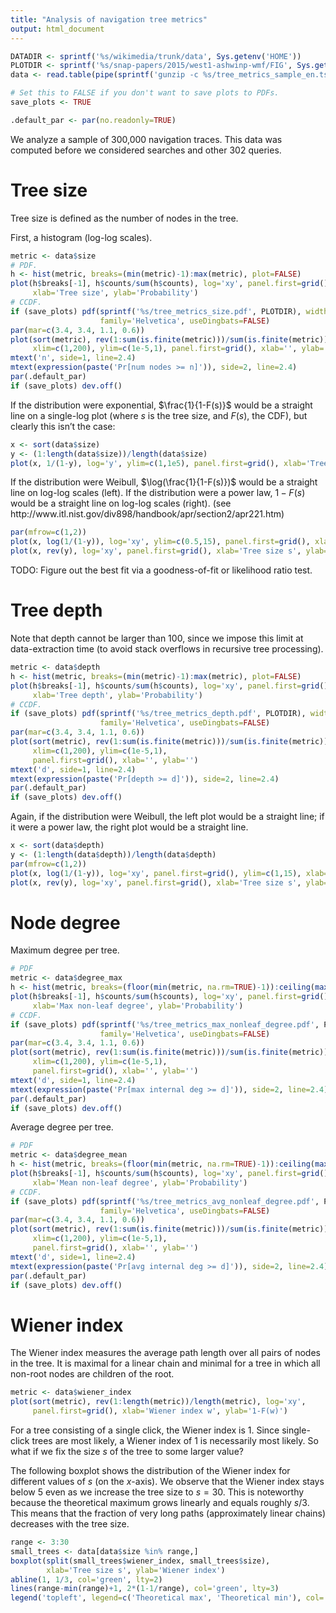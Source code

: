 ```yaml
---
title: "Analysis of navigation tree metrics"
output: html_document
---
```


```r
DATADIR <- sprintf('%s/wikimedia/trunk/data', Sys.getenv('HOME'))
PLOTDIR <- sprintf('%s/snap-papers/2015/west1-ashwinp-wmf/FIG', Sys.getenv('HOME'))
data <- read.table(pipe(sprintf('gunzip -c %s/tree_metrics_sample_en.tsv', DATADIR)), header=TRUE)

# Set this to FALSE if you don't want to save plots to PDFs.
save_plots <- TRUE

.default_par <- par(no.readonly=TRUE)
```

We analyze a sample of 300,000 navigation traces.
This data was computed before we considered searches and other 302 queries.

# Tree size

Tree size is defined as the number of nodes in the tree.

First, a histogram (log-log scales).

```r
metric <- data$size
# PDF.
h <- hist(metric, breaks=(min(metric)-1):max(metric), plot=FALSE)
plot(h$breaks[-1], h$counts/sum(h$counts), log='xy', panel.first=grid(),
     xlab='Tree size', ylab='Probability')
# CCDF.
if (save_plots) pdf(sprintf('%s/tree_metrics_size.pdf', PLOTDIR), width=1.68, height=1.2, pointsize=6,
                    family='Helvetica', useDingbats=FALSE)
par(mar=c(3.4, 3.4, 1.1, 0.6))
plot(sort(metric), rev(1:sum(is.finite(metric)))/sum(is.finite(metric)), log='xy', type='l',
     xlim=c(1,200), ylim=c(1e-5,1), panel.first=grid(), xlab='', ylab='')
mtext('n', side=1, line=2.4)
mtext(expression(paste('Pr[num nodes >= n]')), side=2, line=2.4)
par(.default_par)
if (save_plots) dev.off()
```

If the distribution were exponential, $\frac{1}{1-F(s)}$ would be a straight line on a single-log plot (where $s$ is the tree size, and $F(s)$, the CDF), but clearly this isn't the case:

```r
x <- sort(data$size)
y <- (1:length(data$size))/length(data$size)
plot(x, 1/(1-y), log='y', ylim=c(1,1e5), panel.first=grid(), xlab='Tree size s', ylab='1/(1-F(s))')
```

If the distribution were Weibull, $\log(\frac{1}{1-F(s)})$ would be a straight line on log-log scales (left).
If the distribution were a power law, $1-F(s)$ would be a straight line on log-log scales (right).
(see http://www.itl.nist.gov/div898/handbook/apr/section2/apr221.htm)

```r
par(mfrow=c(1,2))
plot(x, log(1/(1-y)), log='xy', ylim=c(0.5,15), panel.first=grid(), xlab='Tree size s', ylab='log(1/(1-F(s)))')
plot(x, rev(y), log='xy', panel.first=grid(), xlab='Tree size s', ylab='1 - F(s)')
```

TODO: Figure out the best fit via a goodness-of-fit or likelihood ratio test.

# Tree depth

Note that depth cannot be larger than 100, since we impose this limit at data-extraction time (to avoid stack overflows in recursive tree processing).

```r
metric <- data$depth
h <- hist(metric, breaks=(min(metric)-1):max(metric), plot=FALSE)
plot(h$breaks[-1], h$counts/sum(h$counts), log='xy', panel.first=grid(),
     xlab='Tree depth', ylab='Probability')
# CCDF.
if (save_plots) pdf(sprintf('%s/tree_metrics_depth.pdf', PLOTDIR), width=1.68, height=1.2, pointsize=6,
                    family='Helvetica', useDingbats=FALSE)
par(mar=c(3.4, 3.4, 1.1, 0.6))
plot(sort(metric), rev(1:sum(is.finite(metric)))/sum(is.finite(metric)), log='xy', type='l',
     xlim=c(1,200), ylim=c(1e-5,1),
     panel.first=grid(), xlab='', ylab='')
mtext('d', side=1, line=2.4)
mtext(expression(paste('Pr[depth >= d]')), side=2, line=2.4)
par(.default_par)
if (save_plots) dev.off()
```

Again, if the distribution were Weibull, the left plot would be a straight line; if it were a power law, the right plot would be a straight line.

```r
x <- sort(data$depth)
y <- (1:length(data$depth))/length(data$depth)
par(mfrow=c(1,2))
plot(x, log(1/(1-y)), log='xy', panel.first=grid(), ylim=c(1,15), xlab='Tree size s', ylab='log(1/(1-F(s)))')
plot(x, rev(y), log='xy', panel.first=grid(), xlab='Tree size s', ylab='1-F(s)')
```

# Node degree

Maximum degree per tree.

```r
# PDF
metric <- data$degree_max
h <- hist(metric, breaks=(floor(min(metric, na.rm=TRUE)-1)):ceiling(max(metric, na.rm=TRUE)), plot=FALSE)
plot(h$breaks[-1], h$counts/sum(h$counts), log='xy', panel.first=grid(),
     xlab='Max non-leaf degree', ylab='Probability')
# CCDF.
if (save_plots) pdf(sprintf('%s/tree_metrics_max_nonleaf_degree.pdf', PLOTDIR), width=1.68, height=1.2, pointsize=6,
                    family='Helvetica', useDingbats=FALSE)
par(mar=c(3.4, 3.4, 1.1, 0.6))
plot(sort(metric), rev(1:sum(is.finite(metric)))/sum(is.finite(metric)), log='xy', type='l',
     xlim=c(1,200), ylim=c(1e-5,1),
     panel.first=grid(), xlab='', ylab='')
mtext('d', side=1, line=2.4)
mtext(expression(paste('Pr[max internal deg >= d]')), side=2, line=2.4)
par(.default_par)
if (save_plots) dev.off()
```

Average degree per tree.

```r
# PDF
metric <- data$degree_mean
h <- hist(metric, breaks=(floor(min(metric, na.rm=TRUE)-1)):ceiling(max(metric, na.rm=TRUE)), plot=FALSE)
plot(h$breaks[-1], h$counts/sum(h$counts), log='xy', panel.first=grid(),
     xlab='Mean non-leaf degree', ylab='Probability')
# CCDF.
if (save_plots) pdf(sprintf('%s/tree_metrics_avg_nonleaf_degree.pdf', PLOTDIR), width=1.68, height=1.2, pointsize=6,
                    family='Helvetica', useDingbats=FALSE)
par(mar=c(3.4, 3.4, 1.1, 0.6))
plot(sort(metric), rev(1:sum(is.finite(metric)))/sum(is.finite(metric)), log='xy', type='l',
     xlim=c(1,200), ylim=c(1e-5,1),
     panel.first=grid(), xlab='', ylab='')
mtext('d', side=1, line=2.4)
mtext(expression(paste('Pr[avg internal deg >= d]')), side=2, line=2.4)
par(.default_par)
if (save_plots) dev.off()
```

# Wiener index

The Wiener index measures the average path length over all pairs of nodes in the tree. It is maximal for a linear chain and minimal for a tree in which all non-root nodes are children of the root.

```r
metric <- data$wiener_index
plot(sort(metric), rev(1:length(metric))/length(metric), log='xy',
     panel.first=grid(), xlab='Wiener index w', ylab='1-F(w)')
```

For a tree consisting of a single click, the Wiener index is 1. Since single-click trees are most likely, a Wiener index of 1 is necessarily most likely. So what if we fix the size $s$ of the tree to some larger value?

The following boxplot shows the distribution of the Wiener index for different values of $s$ (on the $x$-axis). We observe that the Wiener index stays below 5 even as we increase the tree size to $s=30$. This is noteworthy because the theoretical maximum grows linearly and equals roughly $s/3$. This means that the fraction of very long paths (approximately linear chains) decreases with the tree size.

```r
range <- 3:30
small_trees <- data[data$size %in% range,]
boxplot(split(small_trees$wiener_index, small_trees$size),
        xlab='Tree size s', ylab='Wiener index')
abline(1, 1/3, col='green', lty=2)
lines(range-min(range)+1, 2*(1-1/range), col='green', lty=3)
legend('topleft', legend=c('Theoretical max', 'Theoretical min'), col='green', lty=c(2,3))
```
